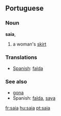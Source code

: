 ==Portuguese==
===Noun===
'''saia''', {{f}}
# a woman's [[skirt]]

=== Translations ===
*[[Spanish]]: [[falda]]

=== See also ===
*[[gona]]
*Spanish: [[falda]], [[saya]]

[[fr:saia]]
[[hu:saia]]
[[pt:saia]]